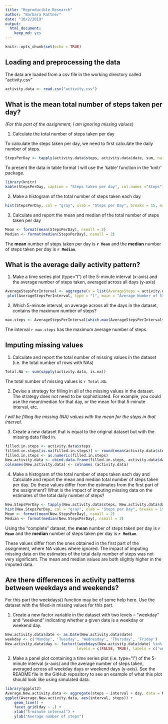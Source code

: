 ---
title: "Reproducible Research"
author: "Barbara Rattner"
date: "10/2/2019"
output: 
  html_document: 
    keep_md: yes
---



```{r setup, include=FALSE}
knitr::opts_chunk$set(echo = TRUE)
```

## Loading and preprocessing the data

The data are loaded from a csv file in the working directory called "activity.csv"

```{r}
activity.data <- read.csv("activity.csv")
```

## What is the mean total number of steps taken per day?

*(For this part of the assignment, I am ignoring missing values)*

1. Calculate the total number of steps taken per day

To calculate the steps taken per day, we need to first calculate the daily number of steps.

```{r}
StepsPerDay <- tapply(activity.data$steps, activity.data$date, sum, na.rm = TRUE)
```
To present the data in table format I will use the 'kable' function in the 'knitr' package.

```{r}
library(knitr)
kable(StepsPerDay, caption = "Steps taken per day", col.names ="Steps")
```

2. Make a histogram of the total number of steps taken each day

```{r}
hist(StepsPerDay, col = "gray", xlab = "Steps per Day", breaks = 15, main = paste("Frequency of" , "total number of steps taken in a day")) 
```

3. Calculate and report the mean and median of the total number of steps taken per day

```{r}
Mean <- format(mean(StepsPerDay), nsmall = 2)
Median <- format(median(StepsPerDay), nsmall = 2)
```

The **mean** number of steps taken per day is **`r Mean`** and the **median** number of steps taken per day is **`r Median`**.


## What is the average daily activity pattern?

1. Make a time series plot (type="l") of the 5-minute interval (x-axis) and the average number of steps taken, averaged across all days (y-axis)

``` {r}
AverageStepsPerInterval <- aggregate(x = list(AverageSteps = activity.data$steps), by = list(Interval = activity.data$interval), FUN=mean, na.rm = TRUE)
 plot(AverageStepsPerInterval, type = "l", main = "Average Number of Steps Taken Daily in Each Interval", xlab = "5-Minute Interval", ylab = "Average Number of Steps")
```

2. Which 5-minute interval, on average across all the days in the dataset, contains the maximum number of steps?

```{r}
max.steps <- AverageStepsPerInterval[which.max(AverageStepsPerInterval$AverageSteps),1]
```

The interval `r max.steps` has the maximum average number of steps.

## Imputing missing values

1. Calculate and report the total number of missing values in the dataset (i.e. the total number of rows with NAs)

```{r}
Total.NA <- sum(sapply(activity.data, is.na))
```

The total number of missing values is `r Total.NA`.

2. Devise a strategy for filling in all of the missing values in the dataset. The strategy does not need to be sophisticated. For example, you could use the mean/median for that day, or the mean for that 5-minute interval, etc.

*I will be filling the missing (NA) values with the mean for the steps in that interval.*

3. Create a new dataset that is equal to the original dataset but with the missing data filled in.

```{r}
filled.in.steps <- activity.data$steps
filled.in.steps[is.na(filled.in.steps)] <- round(mean(activity.data$steps, na.rm = TRUE))
filled.in.steps <- as.numeric(filled.in.steps)
New.activity.data <- cbind.data.frame(filled.in.steps, activity.data$date, activity.data$interval)
colnames(New.activity.data) <- colnames (activity.data)
```
4. Make a histogram of the total number of steps taken each day and Calculate and report the mean and median total number of steps taken per day. Do these values differ from the estimates from the first part of the assignment? What is the impact of imputing missing data on the estimates of the total daily number of steps?
```{r}
New.StepsPerDay <- tapply(New.activity.data$steps, New.activity.data$date, sum, na.rm = TRUE)
hist(New.StepsPerDay, col = "gray", xlab = "Steps per Day", breaks = 15, main = paste("Frequency of" , "total number of steps taken in a day")) 
Mean <- format(mean(New.StepsPerDay), nsmall = 2)
Median <- format(median(New.StepsPerDay), nsmall = 2)
```

Using the "complete" dataset, the **mean** number of steps taken per day is **`r Mean`** and the **median** number of steps taken per day is **`r Median`**.

These values differ from the ones obtained in the first part of the assignment, where NA values where ignored. The impact of imputing missing data on the estimates of the total daily number of steps was not very significant. The mean and median values are both slightly higher in the imputed data.


## Are there differences in activity patterns between weekdays and weekends?

For this part the weekdays() function may be of some help here. Use the dataset with the filled-in missing values for this part.

1. Create a new factor variable in the dataset with two levels – “weekday” and “weekend” indicating whether a given date is a weekday or weekend day.

```{r}
New.activity.data$date <- as.Date(New.activity.data$date)
weekday <- c('Monday', 'Tuesday', 'Wednesday', 'Thursday', 'Friday')
New.activity.data$day <- factor((weekdays(New.activity.data$date) %in% weekday),
                                levels = c(FALSE, TRUE), labels = c('weekend','weekday'))
```

2. Make a panel plot containing a time series plot (i.e. type="l") of the 5-minute interval (x-axis) and the average number of steps taken, averaged across all weekday days or weekend days (y-axis). See the README file in the GitHub repository to see an example of what this plot should look like using simulated data.

``` {r}
library(ggplot2)
Average.New.activity.data <- aggregate(steps ~ interval + day, data = New.activity.data, mean)
ggplot(Average.New.activity.data, aes(interval, steps)) + 
    geom_line() + 
    facet_grid(day ~ .) +
    xlab("5-minute interval") + 
    ylab("Average number of steps")
```